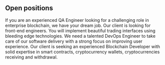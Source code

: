 ## Open positions

<ProjectCard title="Lead QA Engineer" link="https://headhunt-btc.typeform.com/to/ecMlg4" bg="cornflowerblue">
If you are an experienced QA Engineer looking for a challenging role in enterprise blockchain, we have your dream job.
</ProjectCard>
<ProjectCard title="Front-end engineer" link="https://headhunt-btc.typeform.com/to/ecMlg4" bg="cornflowerblue">
Our client is looking for front-end engineers. You will implement beautiful trading interfaces using bleeding edge technologies.
</ProjectCard>
<ProjectCard title="DevOps engineer" link="https://headhunt-btc.typeform.com/to/ecMlg4" bg="cornflowerblue">
We need a talented DevOps Engineer to take care of our software delivery with a strong focus on improving user experience.
</ProjectCard>
<ProjectCard title="Blockchain developer" link="https://headhunt-btc.typeform.com/to/ecMlg4" bg="cornflowerblue">
Our client is seeking an experienced Blockchain Developer with solid expertise in smart contracts, cryptocurrency wallets, cryptocurrencies receiving and withdrawal.
</ProjectCard>
